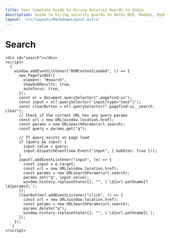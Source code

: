 ```yaml
---
title: Your Complete Guide to Hiring Security Guards in India
description: Guide to hiring security guards in Delhi NCR, Mumbai, Hyderabad, Bangalore
layout: 'src/layouts/MarkdownLayout.astro'
---
```


<main class="container-lg mx-auto">
    <h1>Search</h1>
    <link href="/pagefind/pagefind-ui.css" rel="stylesheet" />
    <script is:inline src="/pagefind/pagefind-ui.js"></script>
  
    <div id="search"></div>
    <script>
      {`
        window.addEventListener("DOMContentLoaded", () => {
          new PagefindUI({
            element: "#search",
            showSubResults: true,
            autofocus: true,
          });
          const el = document.querySelector(".pagefind-ui");
          const input = el?.querySelector('input[type="text"]');
          const clearButton = el?.querySelector(".pagefind-ui__search-clear");
          // Check if the current URL has any query params
          const url = new URL(window.location.href);
          const params = new URLSearchParams(url.search);
          const query = params.get("q");
    
          // If query exists on page load
          if (query && input) {
            input.value = query;
            input.dispatchEvent(new Event("input", { bubbles: true }));
          }
          input?.addEventListener("input", (e) => {
            const input = e.target;
            const url = new URL(window.location.href);
            const params = new URLSearchParams(url.search);
            params.set("q", input.value);
            window.history.replaceState({}, "", \`\${url.pathname}?\${params}\`);
          });
          clearButton?.addEventListener("click", () => {
            const url = new URL(window.location.href);
            const params = new URLSearchParams(url.search);
            params.delete("q");
            window.history.replaceState({}, "", \`\${url.pathname}\`);
          });
        });
      `}
    </script>
</main>
